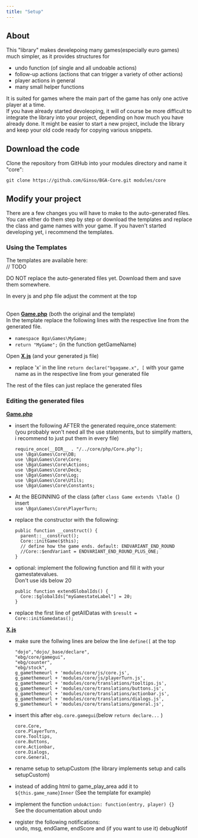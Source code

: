 ```yaml
---
title: "Setup"
---
```


## About

This "library" makes develepoing many games(especially euro games) much simpler, as it provides structures for

- undo function (of single and all undoable actions)
- follow-up actions (actions that can trigger a variety of other actions)
- player actions in general
- many small helper functions

It is suited for games where the main part of the game has only one active player at a time.\
If you have already started devoleoping, it will of course be more difficult to integrate the library into your project, depending on how much you have already done. It might be easier to start a new project, include the library and keep your old code ready for copying various snippets.

## Download the code

Clone the repository from GitHub into your modules directory and name it "core":

```
git clone https://github.com/Ginso/BGA-Core.git modules/core
```

## Modify your project

There are a few changes you will have to make to the auto-generated files.\
You can either do them step by step or download the templates and replace the class and game names with your game. If you haven't started developing yet, i recommend the templates.

### Using the Templates

The templates are available here:\
// TODO

DO NOT replace the auto-generated files yet. Download them and save them somewhere.

In every js and php file adjust the comment at the top

\
Open **<u>Game.php</u>** (both the original and the template)\
In the template replace the following lines with the respective line from the generated file.

- `namespace Bga\Games\MyGame;`
- `return "MyGame";` (in the function getGameName)

Open **<u>X.js</u>** (and your generated js file)

- replace 'x' in the line `return declare("bgagame.x", [` with your game name as in the respective line from your generated file

The rest of the files can just replace the generated files

### Editing the generated files

**<u>Game.php</u>**

- insert the following AFTER the generated require_once statement:\
  (you probably won't need all the use statements, but to simplify matters, i recommend to just put them in every file)

  ```
  require_once(__DIR__ . "/../core/php/Core.php");
  use \Bga\Games\Core\DB;
  use \Bga\Games\Core\Core;
  use \Bga\Games\Core\Actions;
  use \Bga\Games\Core\Deck;
  use \Bga\Games\Core\Log;
  use \Bga\Games\Core\Utils;
  use \Bga\Games\Core\Constants;
  ```
- At the BEGINNING of the class (after `class Game extends \Table {`) insert\
  `use \Bga\Games\Core\PlayerTurn;`
- replace the constructor with the following:

  ```
  public function __construct() {
  	parent::__construct();
  	Core::initGame($this);
  	// define how the game ends. default: ENDVARIANT_END_ROUND
  	//Core::$endVariant = ENDVARIANT_END_ROUND_PLUS_ONE;
  }
  ```
- optional: implement the following function and fill it with your gamestatevalues. \
  Don't use ids below 20

  ```
  public function extendGlobalIds() {
  	Core::$globalIds["myGamestateLabel"] = 20;
  }
  ```
- replace the first line of getAllDatas with `$result = Core::initGamedatas();`

**<u>X.js</u>**

- make sure the follwing lines are below the line `define([` at the top

  ```
  "dojo","dojo/_base/declare",
  "ebg/core/gamegui",
  "ebg/counter",
  "ebg/stock",
  g_gamethemeurl + 'modules/core/js/core.js',
  g_gamethemeurl + 'modules/core/js/playerTurn.js',
  g_gamethemeurl + 'modules/core/translations/tooltips.js',
  g_gamethemeurl + 'modules/core/translations/buttons.js',
  g_gamethemeurl + 'modules/core/translations/actionbar.js',
  g_gamethemeurl + 'modules/core/translations/dialogs.js',
  g_gamethemeurl + 'modules/core/translations/general.js',
  ```
- insert this after `ebg.core.gamegui`(below `return declare...` )

  ```
  core.Core,
  core.PlayerTurn,
  core.Tooltips,
  core.Buttons,
  core.Actionbar,
  core.Dialogs,
  core.General,
  ```
- rename setup to setupCustom (the library implements setup and calls setupCustom)
- instead of adding html to game_play_area add it to `${this.game_name}Inner` (See the template for example)
- implement the function `undoAction: function(entry, player) {}` \
  See the documentation about undo
- register the following notifications:\
  undo, msg, endGame, endScore and (if you want to use it) debugNotif